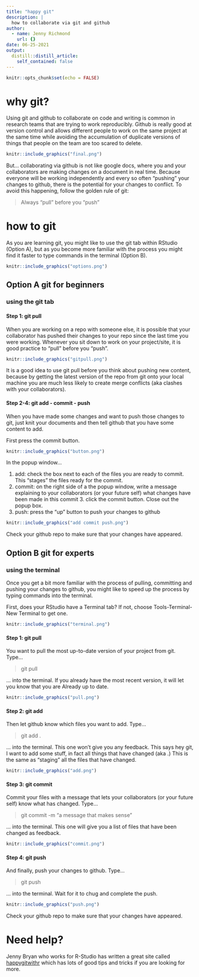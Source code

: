 ```yaml
---
title: "happy git"
description: |
  how to collaborate via git and github
author:
  - name: Jenny Richmond
    url: {}
date: 06-25-2021
output:
  distill::distill_article:
    self_contained: false
---
```



```r
knitr::opts_chunk$set(echo = FALSE)
```

# why git?

Using git and  github to collaborate on code and writing is common in research teams that are trying to work reproducibly. Github is really good at version control and allows different people to work on the same project at the same time while avoiding the accumulation of duplicate versions of things that people on the team are too scared to delete. 

```r

knitr::include_graphics("final.png")

```

But... collaborating via github is not like google docs, where you and your collaborators are making changes on a document in real time. Because everyone will be working independently and every so often "pushing" your changes to github, there is the potential for your changes to conflict. To avoid this happening,  follow the golden rule of git:

> Always "pull" before you "push"

# how to git

As you are learning git, you might like to use the git tab within RStudio (Option A), but as you become more familiar with the process you might find it faster to type commands in the terminal (Option B).

```r
knitr::include_graphics("options.png")
```

## Option A git for beginners 
### using the git tab


#### Step 1: git pull

When you are working on a repo with someone else, it is possible that your collaborator has pushed their changes to your repo since the last time you were working.  Whenever you sit down to work on your project/site, it is good practice to "pull" before you "push".


```r
knitr::include_graphics("gitpull.png")
```


It is a good idea to use git pull before you think about pushing new content, because by getting the latest version of the repo from git onto your local machine you are much less likely to create merge conflicts (aka clashes with your collaborators).


#### Step 2-4: git add - commit - push

When you have made some changes and want to push those changes to git, just knit your documents and then tell github that you have some content to add.  

First press the commit button. 

```r
knitr::include_graphics("button.png")
```

In the popup window...

1. add: check the box next to each of the files you are ready to commit. This "stages" the files ready for the commit. 
2. commit: on the right side of a the popup window, write a message explaining to your collaborators (or your future self) what changes have been made in this commit 3. click the commit button. Close out the popup box. 
4. push: press the "up" button to push your changes to github


```r
knitr::include_graphics("add commit push.png")
```

Check your github repo to make sure that your changes have appeared. 

## Option B git for experts 
### using the terminal

Once you get a bit more familiar with the process of pulling, committing and pushing your changes to github, you might like to speed up the process by typing commands into the terminal. 

First, does your RStudio have a Terminal tab? If not, choose Tools-Terminal-New Terminal to get one. 

```r
knitr::include_graphics("terminal.png")
```



#### Step 1: git pull

You want to pull the most up-to-date version of your project from git. Type... 

> git pull

... into the terminal. If you already have the most recent version, it will let you know that you are Already up to date. 

```r
knitr::include_graphics("pull.png")
```


#### Step 2: git add

Then let github know which files you want to add. Type... 

> git add . 

... into the terminal. This one won't give you any feedback. This says hey git, I want to add some stuff, in fact all things that have changed (aka .) This is the same as "staging" all the files that have changed. 

```r
knitr::include_graphics("add.png")
```

#### Step 3: git commit

Commit your files with a message that lets your collaborators (or your future self) know what has changed. Type... 

> git commit -m "a message that makes sense"


... into the terminal. This one will give you a list of files that have been changed as feedback. 

```r
knitr::include_graphics("commit.png")
```



#### Step 4: git push 

And finally, push your changes to github. Type... 

> git push


... into the terminal. Wait for it to chug and complete the push. 

```r
knitr::include_graphics("push.png")
```

Check your github repo to make sure that your changes have appeared. 


# Need help?

Jenny Bryan who works for R-Studio has written a great site called [happygitwithr](www.happygitwithr.com) which has lots of good tips and tricks if you are looking for more. 
